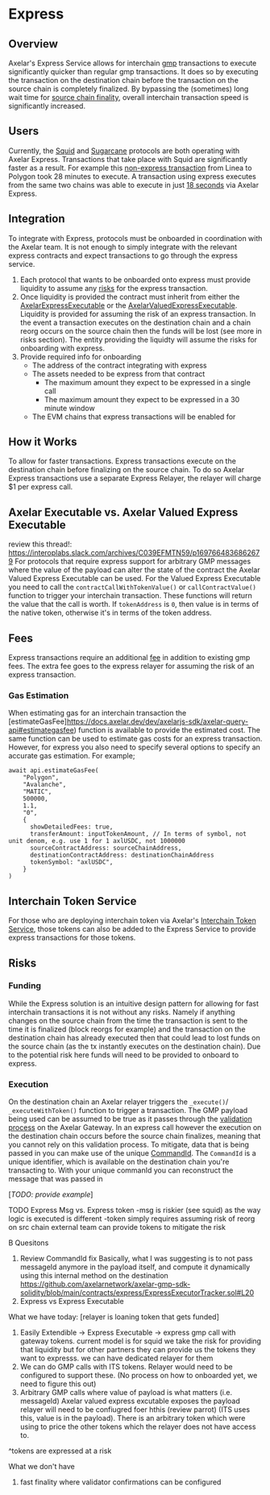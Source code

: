 # Express

## Overview

Axelar's Express Service allows for interchain [gmp](https://docs.axelar.dev/dev/general-message-passing/overview) transactions to execute significantly quicker than regular gmp transactions. It does so by executing the transaction on the destination chain before the transaction on the source chain is completely finalized. By bypassing the (sometimes) long wait time for [source chain finality](https://docs.axelar.dev/learn/txduration), overall interchain transaction speed is significantly increased.

## Users

Currently, the [Squid](https://www.squidrouter.com/) and [Sugarcane](https://www.sugarcane.app/) protocols are both operating with Axelar Express. Transactions that take place with Squid are significantly faster as a result. For example this [non-express transaction](https://axelarscan.io/gmp/0xc3653cda8535c59e0418b57250c504528a493dd5556fc4cb71b80f8c0a867e62:2) from Linea to Polygon took 28 minutes to execute. A transaction using express executes from the same two chains was able to execute in just [18 seconds](https://axelarscan.io/gmp/0x4dbf091ebf31157bf73995c0fb473f115888bd1f11793359807d543ada03f021:11) via Axelar Express. 


## Integration

To integrate with Express, protocols must be onboarded in coordination with the Axelar team. It is not enough to simply integrate with the relevant express contracts and expect transactions to go through the express service.

1. Each protocol that wants to be onboarded onto express must provide liquidity to assume any [risks](LinkToRisksSection) for the express transaction. 
2. Once liquidity is provided the contract must inherit from either the [AxelarExpressExecutable](https://github.com/axelarnetwork/axelar-gmp-sdk-solidity/blob/main/contracts/express/AxelarExpressExecutable.sol) or the [AxelarValuedExpressExecutable](https://github.com/axelarnetwork/axelar-gmp-sdk-solidity/blob/main/contracts/express/AxelarValuedExpressExecutable.sol). Liquidity is provided for assuming the risk of an express transaction. In the event a transaction executes on the destination chain and a chain reorg occurs on the source chain then the funds will be lost (see more in risks section). The entity providing the liquidty will assume the risks for onboarding with express.
3. Provide required info for onboarding
    - The address of the contract integrating with express
    - The assets needed to be express from that contract
        - The maximum amount they expect to be expressed in a single call
        - The maximum amount they expect to be expressed in a 30 minute window
    - The EVM chains that express transactions will be enabled for

## How it Works

To allow for faster transactions. Express transactions execute on the destination chain before finalizing on the source chain. To do so Axelar Express transactions use a separate Express Relayer, the relayer will charge $1 per express call.


## Axelar Executable vs. Axelar Valued Express Executable
review this thread!: https://interoplabs.slack.com/archives/C039EFMTN59/p1697664836862679
For protocols that require express support for arbitrary GMP messages where the value of the payload can alter the state of the contract the Axelar Valued Express Executable can be used. For the Valued Express Executable you need to call the `contractCallWithTokenValue()` or `callContractValue()` function to trigger your interchain transaction. These functions will return the value that the call is worth. If `tokenAddress` is `0`, then value is in terms of the native token, otherwise it's in terms of the token address.

## Fees

Express transactions require an additional [fee](https://docs.axelar.dev/dev/reference/pricing#callcontractwithtokenexpress-gmp-express) in addition to existing gmp fees. The extra fee goes to the express relayer for assuming the risk of an express transaction.

### Gas Estimation
When estimating gas for an interchain transaction the [estimateGasFee]https://docs.axelar.dev/dev/axelarjs-sdk/axelar-query-api#estimategasfee) function is available to provide the estimated cost. The same function can be used to estimate gas costs for an express transaction. However, for express you also need to specify several options to specify an accurate gas estimation.
For example;
```
await api.estimateGasFee(
    "Polygon",
    "Avalanche",
    "MATIC",
    500000,
    1.1,
    "0",
    {
      showDetailedFees: true,
      transferAmount: inputTokenAmount, // In terms of symbol, not unit denom, e.g. use 1 for 1 axlUSDC, not 1000000
      sourceContractAddress: sourceChainAddress,
      destinationContractAddress: destinationChainAddress
      tokenSymbol: "axlUSDC",
    } 
)
```

## Interchain Token Service
For those who are deploying interchain token via Axelar's [Interchain Token Service](https://axelar.network/its), those tokens can also be added to the Express Service to provide express transactions for those tokens.

## Risks

### Funding
While the Express solution is an intuitive design pattern for allowing for fast interchain transactions it is not without any risks. Namely if anything changes on the source chain from the time the transaction is sent to the time it is finalized (block reorgs for example) and the transaction on the destination chain has already executed then that could lead to lost funds on the source chain (as the tx instantly executes on the destination chain). Due to the potential risk here funds will need to be provided to onboard to express.

### Execution
On the destination chain an Axelar relayer triggers the `_execute()`/ `_executeWithToken()` function to trigger a transaction. The GMP payload being used can be assumed to be true as it passes through the [validation process](https://github.com/axelarnetwork/axelar-cgp-solidity/blob/4d01eb6ea1b5413520d9ecab804f815103021148/contracts/AxelarGateway.sol#L233) on the Axelar Gateway. In an express call however the execution on the destination chain occurs before the source chain finalizes, meaning that you cannot rely on this validation process. To mitigate, data that is being passed in you can make use of the unique [CommandId](https://github.com/axelarnetwork/axelar-core/blob/main/docs/cli/axelard_query_evm_command.md). The `CommandId` is a unique identifier, which is available on the destination chain you're transacting to. With your unique commanId you can reconstruct the message that was passed in 

[*TODO: provide example*]


TODO
Express Msg vs. Express token
-msg is riskier (see squid) as the way logic is executed is different
-token simply requires assuming risk of reorg on src chain external team can provide tokens to mitigate the risk

B Quesitons
1. Review CommandId fix 
Basically, what I was suggesting is to not pass messageId anymore in the payload itself, and compute it dynamically using this internal method on the destination
https://github.com/axelarnetwork/axelar-gmp-sdk-solidity/blob/main/contracts/express/ExpressExecutorTracker.sol#L20
2. Express vs Express Executable

What we have today: [relayer is loaning token that gets funded]
1. Easily Extendible -> Express Executable -> express gmp call with gateway tokens. current model is for squid we take the risk for providing that liquidity but for other partners they can provide us the tokens they want to expresss. we can have dedicated relayer for them
2. We can do GMP calls with ITS tokens. Relayer would need to be configured to support these. (No process on how to onboarded yet, we need to figure this out)
3. Arbitrary GMP calls where value of payload is what matters (i.e. messageId) Axelar valued express excutable exposes the payload relayer will need to be confiugred foer hthis
(review parrot) (ITS uses this, value is in the payload). There is an arbitrary token which were using to price the other tokens which the relayer does not have access to.

^tokens are expressed at a risk

What we don't have
1. fast finality where validator confirmations can be configured